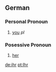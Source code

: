 ==German==

===Personal Pronoun===
# [[you]] ''pl''
===Posessive Pronoun===

# [[her]]

[[de:ihr]]
[[pt:Ihr]]